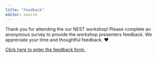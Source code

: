 ```yaml
---
title: "Feedback"
editor: source
---
```


Thank you for attending the our NEST workshop! Please complete an anonymous survey to provide the workshop presenters feedback. We appreciate your time and thoughtful feedback. ❤️

[Click here to enter the feedback form.](https://www.smartsurvey.co.uk/s/J4A8FS/){target="_blank"}
